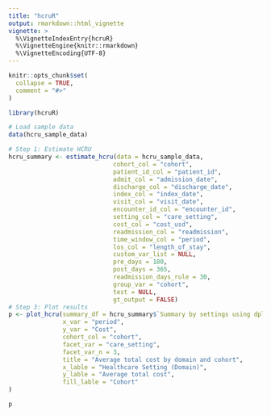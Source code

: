 ```yaml
---
title: "hcruR"
output: rmarkdown::html_vignette
vignette: >
  %\VignetteIndexEntry{hcruR}
  %\VignetteEngine{knitr::rmarkdown}
  %\VignetteEncoding{UTF-8}
---
```


```r
knitr::opts_chunk$set(
  collapse = TRUE,
  comment = "#>"
)
```

```r
library(hcruR)

# Load sample data
data(hcru_sample_data)

# Step 1: Estimate HCRU
hcru_summary <- estimate_hcru(data = hcru_sample_data,
                             cohort_col = "cohort",
                             patient_id_col = "patient_id",
                             admit_col = "admission_date",
                             discharge_col = "discharge_date",
                             index_col = "index_date",
                             visit_col = "visit_date",
                             encounter_id_col = "encounter_id",
                             setting_col = "care_setting",
                             cost_col = "cost_usd",
                             readmission_col = "readmission",
                             time_window_col = "period",
                             los_col = "length_of_stay",
                             custom_var_list = NULL,
                             pre_days = 180,
                             post_days = 365,
                             readmission_days_rule = 30,
                             group_var = "cohort",
                             test = NULL,
                             gt_output = FALSE)
# Step 3: Plot results
p <- plot_hcru(summary_df = hcru_summary$`Summary by settings using dplyr`,
               x_var = "period",
               y_var = "Cost",
               cohort_col = "cohort",
               facet_var = "care_setting",
               facet_var_n = 3,
               title = "Average total cost by domain and cohort",
               x_lable = "Healthcare Setting (Domain)",
               y_lable = "Average total cost",
               fill_lable = "Cohort"
)

p
```

